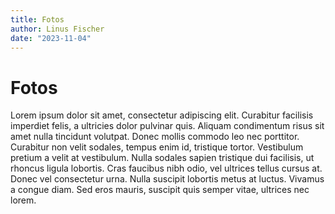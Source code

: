 ```yaml
---
title: Fotos
author: Linus Fischer
date: "2023-11-04"
---
```


# Fotos
Lorem ipsum dolor sit amet, consectetur adipiscing elit. Curabitur facilisis imperdiet felis, a ultricies dolor pulvinar quis. Aliquam condimentum risus sit amet nulla tincidunt volutpat. Donec mollis commodo leo nec porttitor. Curabitur non velit sodales, tempus enim id, tristique tortor. Vestibulum pretium a velit at vestibulum. Nulla sodales sapien tristique dui facilisis, ut rhoncus ligula lobortis. Cras faucibus nibh odio, vel ultrices tellus cursus at. Donec vel consectetur urna. Nulla suscipit lobortis metus at luctus. Vivamus a congue diam. Sed eros mauris, suscipit quis semper vitae, ultrices nec lorem. 
